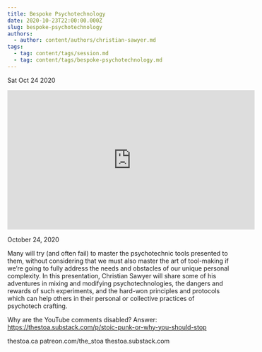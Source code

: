 ```yaml
---
title: Bespoke Psychotechnology
date: 2020-10-23T22:00:00.000Z
slug: bespoke-psychotechnology
authors:
  - author: content/authors/christian-sawyer.md
tags:
  - tag: content/tags/session.md
  - tag: content/tags/bespoke-psychotechnology.md
---
```






Sat Oct 24 2020

<iframe width="560" height="315" src="https://www.youtube.com/embed/aZ2xpIZFjco" title="Bespoke Psychotechnology w/ Christian Sawyer" frameborder="0" allow="accelerometer; autoplay; clipboard-write; encrypted-media; gyroscope; picture-in-picture" allowfullscreen ></iframe>

October 24, 2020

Many will try (and often fail) to master the psychotechnic tools presented to them, without considering that we must also master the art of tool-making if we’re going to fully address the needs and obstacles of our unique personal complexity.  In this presentation, Christian Sawyer will share some of his adventures in mixing and modifying psychotechnologies, the dangers and rewards of such experiments, and the hard-won principles and protocols which can help others in their personal or collective practices of psychotech crafting.

Why are the YouTube comments disabled? Answer: https://thestoa.substack.com/p/stoic-punk-or-why-you-should-stop

thestoa.ca
patreon.com/the_stoa
thestoa.substack.com


